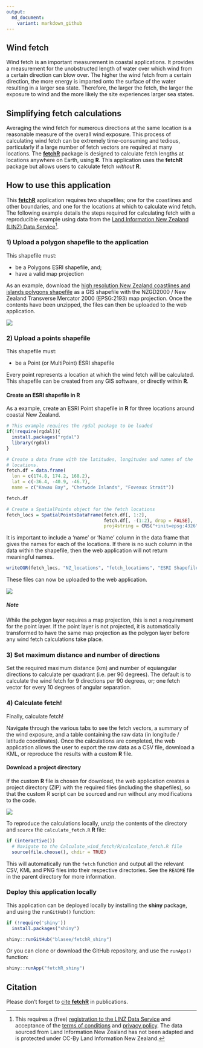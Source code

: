 ```yaml
---
output:
  md_document:
    variant: markdown_github
---
```


## Wind fetch

Wind fetch is an important measurement in coastal applications. It provides a measurement for the unobstructed length of water over which wind from a certain direction can blow over. The higher the wind fetch from a certain direction, the more energy is imparted onto the surface of the water resulting in a larger sea state. Therefore, the larger the fetch, the larger the exposure to wind and the more likely the site experiences larger sea states.

## Simplifying fetch calculations

Averaging the wind fetch for numerous directions at the same location is a reasonable measure of the overall wind exposure. This process of calculating wind fetch can be extremely time-consuming and tedious, particularly if a large number of fetch vectors are required at many locations. The [**fetchR**](https://github.com/blasee/fetchR) package is designed to calculate fetch lengths at locations anywhere on Earth, using  **R**. This application uses the **fetchR** package but allows users to calculate fetch *without* **R**.

## How to use this application

This [**fetchR**](https://github.com/blasee/fetchR) application requires two shapefiles; one for the coastlines and other boundaries, and one for the locations at which to calculate wind fetch. The following example details the steps required for calculating fetch with a reproducible example using data from the [Land Information New Zealand (LINZ) Data Service](https://data.linz.govt.nz/)[^1].

### 1) Upload a polygon shapefile to the application

This shapefile must:

* be a Polygons ESRI shapefile, and;
* have a valid map projection

As an example, download the [high resolution New Zealand coastlines and islands polygons shapefile](https://data.linz.govt.nz/layer/1153-nz-coastlines-and-islands-polygons-topo-150k/) as a GIS shapefile with the NZGD2000 / New Zealand Transverse Mercator 2000 (EPSG:2193) map projection. Once the contents have been unzipped, the files can then be uploaded to the web application.

![](./figures/upload_poly.png)

### 2) Upload a points shapefile

This shapefile must:

* be a Point (or MultiPoint) ESRI shapefile

Every point represents a location at which the wind fetch will be calculated. This shapefile can be created from any GIS software, or directly within **R**.

#### Create an ESRI shapefile in **R**

As a example, create an ESRI Point shapefile in **R** for three locations around coastal New Zealand.

```r
# This example requires the rgdal package to be loaded
if(!require(rgdal)){
  install.packages("rgdal")
  library(rgdal)
}

# Create a data frame with the latitudes, longitudes and names of the
# locations.
fetch.df = data.frame(
  lon = c(174.8, 174.2, 168.2),
  lat = c(-36.4, -40.9, -46.7),
  name = c("Kawau Bay", "Chetwode Islands", "Foveaux Strait"))

fetch.df

# Create a SpatialPoints object for the fetch locations
fetch_locs = SpatialPointsDataFrame(fetch.df[, 1:2], 
                                    fetch.df[, -(1:2), drop = FALSE],
                                    proj4string = CRS("+init=epsg:4326"))
```

It is important to include a 'name' or 'Name' column in the data frame that 
gives the names for each of the locations. If there is no such column in the 
data within the shapefile, then the web application will not return 
meaningful names.

```r
writeOGR(fetch_locs, "NZ_locations", "fetch_locations", "ESRI Shapefile")
```

These files can now be uploaded to the web application.

![](./figures/upload_point.png)

##### Note
While the polygon layer requires a map projection, this is not a requirement
for the point layer. If the point layer is not projected, it is automatically 
transformed to have the same map projection as the polygon layer before any 
wind fetch calculations take place.

### 3) Set maximum distance and number of directions

Set the required maximum distance (km) and number of equiangular directions to 
calculate per quadrant (i.e. per 90 degrees). The default is to calculate the
wind fetch for 9 directions per 90 degrees, or; one fetch vector for every 10 
degrees of angular separation.

### 4) Calculate fetch!

Finally, calculate fetch! 

Navigate through the various tabs to see the fetch 
vectors, a summary of the wind exposure, and a table containing the raw data 
(in longitude / latitude coordinates). Once the calculations are completed, 
the web application allows the user to export the raw data as a CSV file, 
download a KML, or reproduce the results with a custom **R** file.

#### Download a project directory

If the custom **R** file is chosen for download, the web application creates a
project directory (ZIP) with the required files (including the shapefiles), so 
that the custom R script can be sourced and run without any modifications to the 
code. 

![](./figures/project_directory.png)

To reproduce the calculations locally, unzip the contents of the directory and 
`source` the `calculate_fetch.R` **R** file:

```r
if (interactive())
  # Navigate to the Calculate_wind_fetch/R/calculate_fetch.R file
  source(file.choose(), chdir = TRUE)
```

This will automatically run the `fetch` function and output all the relevant 
CSV, KML and PNG files into their respective directories. See the `README` file
in the parent directory for more information.

### Deploy this application locally

This application can be deployed locally by installing the **shiny** package, 
and using the `runGitHub()` function:

```r
if (!require('shiny')) 
  install.packages("shiny")

shiny::runGitHub("blasee/fetchR_shiny")
```

Or you can clone or download the GitHub repository, and use the `runApp()` function:

```r
shiny::runApp("fetchR_shiny")
```

## Citation

Please don't forget to [cite **fetchR**](https://github.com/blasee/fetchR#citation) in
publications.


[^1]: This requires a (free) [registration to the LINZ Data Service](https://data.linz.govt.nz/accounts/register/) and acceptance of the [terms of conditions](https://data.linz.govt.nz/terms-of-use/) and [privacy policy](https://data.linz.govt.nz/privacy-policy/). The data sourced from
Land Information New Zealand has not been adapted and is protected under 
CC-By Land Information New Zealand.
